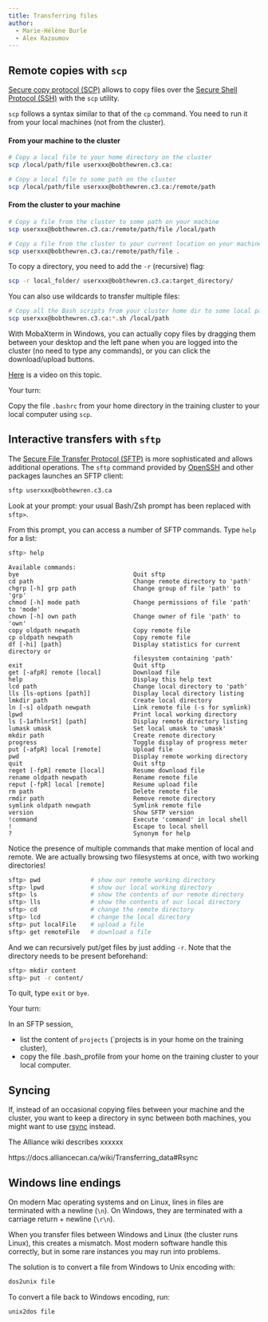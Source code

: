 ```yaml
---
title: Transferring files
author:
  - Marie-Hélène Burle
  - Alex Razoumov
---
```


## Remote copies with `scp`

[Secure copy protocol (SCP)](https://en.wikipedia.org/wiki/Secure_copy_protocol) allows to copy files over the [Secure Shell Protocol (SSH)](https://en.wikipedia.org/wiki/Secure_Shell) with the `scp` utility.

`scp` follows a syntax similar to that of the `cp` command. You need to run it from your local machines (not from the cluster).

#### From your machine to the cluster

```.bash
# Copy a local file to your home directory on the cluster
scp /local/path/file userxxx@bobthewren.c3.ca:
```

```.bash
# Copy a local file to some path on the cluster
scp /local/path/file userxxx@bobthewren.c3.ca:/remote/path
```

#### From the cluster to your machine

```.bash
# Copy a file from the cluster to some path on your machine
scp userxxx@bobthewren.c3.ca:/remote/path/file /local/path
```

```.bash
# Copy a file from the cluster to your current location on your machine
scp userxxx@bobthewren.c3.ca:/remote/path/file .
```

To copy a directory, you need to add the `-r` (recursive) flag:

```.bash
scp -r local_folder/ userxxx@bobthewren.c3.ca:target_directory/
```

You can also use wildcards to transfer multiple files:

```.bash
# Copy all the Bash scripts from your cluster home dir to some local path
scp userxxx@bobthewren.c3.ca:*.sh /local/path
```

With MobaXterm in Windows, you can actually copy files by dragging them between your desktop and the left
pane when you are logged into the cluster (no need to type any commands), or you can click the
download/upload buttons.

[Here](https://youtu.be/6iqwJWGJ6es) is a video on this topic.

:::{.exo}

:::{.yourturn}

Your turn:

:::

Copy the file `.bashrc` from your home directory in the training cluster to your local computer using `scp`.

:::

## Interactive transfers with `sftp`

The [Secure File Transfer Protocol (SFTP)](https://en.wikipedia.org/wiki/SSH_File_Transfer_Protocol) is more sophisticated and allows additional operations. The `sftp` command provided by [OpenSSH](https://en.wikipedia.org/wiki/OpenSSH) and other packages launches an SFTP client:

```.bash
sftp userxxx@bobthewren.c3.ca
```

Look at your prompt: your usual Bash/Zsh prompt has been replaced with `sftp>`.

From this prompt, you can access a number of SFTP commands. Type `help` for a list:

```.bash
sftp> help
```

```
Available commands:
bye                                Quit sftp
cd path                            Change remote directory to 'path'
chgrp [-h] grp path                Change group of file 'path' to 'grp'
chmod [-h] mode path               Change permissions of file 'path' to 'mode'
chown [-h] own path                Change owner of file 'path' to 'own'
copy oldpath newpath               Copy remote file
cp oldpath newpath                 Copy remote file
df [-hi] [path]                    Display statistics for current directory or
                                   filesystem containing 'path'
exit                               Quit sftp
get [-afpR] remote [local]         Download file
help                               Display this help text
lcd path                           Change local directory to 'path'
lls [ls-options [path]]            Display local directory listing
lmkdir path                        Create local directory
ln [-s] oldpath newpath            Link remote file (-s for symlink)
lpwd                               Print local working directory
ls [-1afhlnrSt] [path]             Display remote directory listing
lumask umask                       Set local umask to 'umask'
mkdir path                         Create remote directory
progress                           Toggle display of progress meter
put [-afpR] local [remote]         Upload file
pwd                                Display remote working directory
quit                               Quit sftp
reget [-fpR] remote [local]        Resume download file
rename oldpath newpath             Rename remote file
reput [-fpR] local [remote]        Resume upload file
rm path                            Delete remote file
rmdir path                         Remove remote directory
symlink oldpath newpath            Symlink remote file
version                            Show SFTP version
!command                           Execute 'command' in local shell
!                                  Escape to local shell
?                                  Synonym for help
```

Notice the presence of multiple commands that make mention of local and remote. We are actually browsing
two filesystems at once, with two working directories!

```.bash
sftp> pwd              # show our remote working directory
sftp> lpwd             # show our local working directory
sftp> ls               # show the contents of our remote directory
sftp> lls              # show the contents of our local directory
sftp> cd               # change the remote directory
sftp> lcd              # change the local directory
sftp> put localFile    # upload a file
sftp> get remoteFile   # download a file
```

And we can recursively put/get files by just adding `-r`. Note that the directory needs to be present
beforehand:

```.bash
sftp> mkdir content
sftp> put -r content/
```

To quit, type `exit` or `bye`. 

:::{.exo}

:::{.yourturn}

Your turn:

:::

In an SFTP session,

- list the content of `projects` (`projects is in your home on the training cluster),
- copy the file .bash_profile from your home on the training cluster to your local computer.

:::

## Syncing

If, instead of an occasional copying files between your machine and the cluster, you want to keep a directory in sync between both machines, you might want to use [rsync](https://en.wikipedia.org/wiki/Rsync) instead.

The Alliance wiki describes xxxxxx

https://docs.alliancecan.ca/wiki/Transferring_data#Rsync

## Windows line endings

On modern Mac operating systems and on Linux, lines in files are terminated with a newline (`\n`).
On Windows, they are terminated with a carriage return + newline (`\r\n`).

When you transfer files between Windows and Linux (the cluster runs Linux), this creates a mismatch. Most modern software handle this correctly, but in some rare instances you may run into problems.

The solution is to convert a file from Windows to Unix encoding with:

```.bash
dos2unix file
```

To convert a file back to Windows encoding, run:

```.bash
unix2dos file
```
